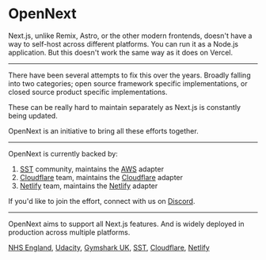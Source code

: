 
# OpenNext

Next.js, unlike Remix, Astro, or the other modern frontends, doesn't have a way to self-host across different platforms. You can run it as a Node.js application. But this doesn't work the same way as it does on Vercel.

---

There have been several attempts to fix this over the years. Broadly falling into two categories; open source framework specific implementations, or closed source product specific implementations.

These can be really hard to maintain separately as Next.js is constantly being updated.

OpenNext is an initiative to bring all these efforts together.

---

OpenNext is currently backed by:

1. [SST](https://sst.dev) community, maintains the [AWS](aws) adapter
2. [Cloudflare](https://developers.cloudflare.com/) team, maintains the [Cloudflare](cloudflare) adapter
3. [Netlify](http://netlify.com) team, maintains the [Netlify](netlify) adapter

If you'd like to join the effort, connect with us on [Discord](https://discord.gg/opennextjs).

---

OpenNext aims to support all Next.js features. And is widely deployed in production across multiple platforms.

[NHS England](https://github.com/nhs-england-tools/terraform-aws-opennext), [Udacity](https://engineering.udacity.com/deploying-next-js-on-the-edge-with-sst-is-sst-the-game-changer-its-claimed-to-be-1f05a0abc27c), [Gymshark UK](https://uk.gymshark.com), [SST](https://sst.dev), [Cloudflare](https://www.cloudflare.com), [Netlify](http://netlify.com)

